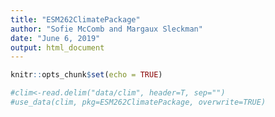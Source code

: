 ```yaml
---
title: "ESM262ClimatePackage"
author: "Sofie McComb and Margaux Sleckman"
date: "June 6, 2019"
output: html_document
---
```


```r
knitr::opts_chunk$set(echo = TRUE)
```

```r

#clim<-read.delim("data/clim", header=T, sep="")
#use_data(clim, pkg=ESM262ClimatePackage, overwrite=TRUE)



```

